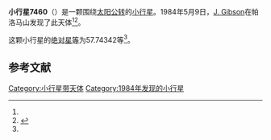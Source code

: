 {{Infobox planet
| bgcolour = #FFFFC0
| name = 7460 Julienicoles
| symbol = 
| image = 
| caption = 
| discovery = yes
| discovery_ref = 
| discoverer = [[J._Gibson|J. Gibson]]
| discovery_site = [[帕洛马山|帕洛马山]] 
| discovered = 1984年5月9日
| designations = yes
| mp_name = 
| named_after = 
| alt_names = 1984 JN/ 1993 TD30
| mp_category = [[主带小行星|主带小行星]]
| orbit_ref = <ref name="a">[http://ssd.jpl.nasa.gov/sbdb.cgi?sstr=7460 7460 Julienicoles] {{Wayback|url=http://ssd.jpl.nasa.gov/sbdb.cgi?sstr=7460 |date=20201124024407 }}，小行星數據庫瀏覽器（JPL Small-Body Database Browser）－[[美国国家航空航天局|美国国家航空航天局]]喷气推进实验室</ref>
| epoch = 2456400.5 (2013年4月18日更新)
| aphelion = {{convert|2.7340843|AU|km|3|abbr=on|lk=out}}
| perihelion = {{convert|2.1228977|AU|km|3|abbr=on}}
| semimajor = {{convert|2.4284910|AU|km|3|abbr=on}}
| eccentricity = 0.1258367
| period = 1382.302792 [[日|日]]<br />3.78[[儒略年|儒略年]]
| avg_speed = 
| inclination = 3.21552
| asc_node = 106.86825
| mean_anomaly = 
| arg_peri = 57.74342
| satellites = 
| physical_characteristics = yes
| dimensions = 
| mass = 
| density = 
| surface_grav = 
| escape_velocity = 
| sidereal_day = 
| axial_tilt = 
| pole_ecliptic_lat = 
| pole_ecliptic_lon = 
| albedo = 
| temperatures= 
| temp_name1 = 
| mean_temp_1 = 
| max_temp_1 = 
| temp_name2 = 
| max_temp_2 = 
| spectral_type = 
| abs_magnitude = 57.74342
}}

'''小行星7460'''（{{lang-en|7460 Julienicoles}}）是一颗围绕[[太阳|太阳]][[公转|公转]]的[[小行星|小行星]]。1984年5月9日，[[J._Gibson|J. Gibson]]在帕洛马山发现了此天体<ref name="a" /><ref>{{cite news|title=小行星列表|url=http://cfa-www.harvard.edu/iau/lists/NumberedMPs.txt|accessdate=2013-07-08|newspaper=哈佛大学|archive-date=2008-05-17|archive-url=https://web.archive.org/web/20080517010638/http://cfa-www.harvard.edu/iau/lists/NumberedMPs.txt|dead-url=no}}</ref>。

这颗小行星的[[绝对星等|绝对星等]]为57.74342等<ref name="a" />。

==参考文献==
{{reflist}}
{{Minor Planet Number|[[小行星7459|小行星7459]]|[[小行星7461|小行星7461]]}}

{{小天体}}

[[Category:小行星带天体|Category:小行星带天体]]
[[Category:1984年发现的小行星|Category:1984年发现的小行星]]

{{asteroid-stub}}